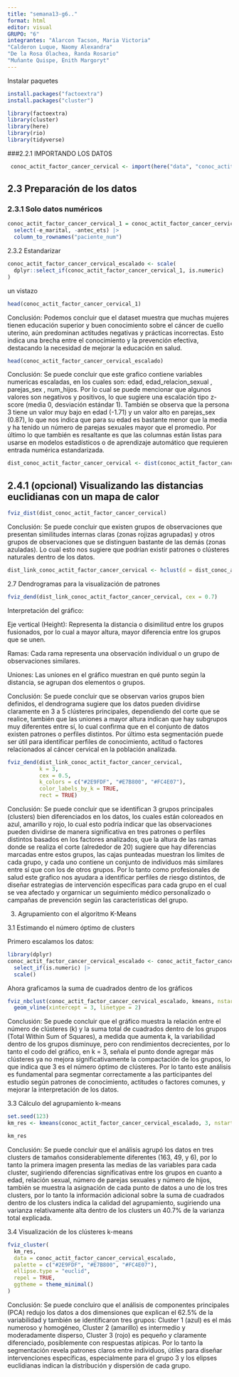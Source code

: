 ```yaml
---
title: "semana13-g6.."
format: html
editor: visual
GRUPO: "6"
integrantes: "Alarcon Tacson, Maria Victoria"
"Calderon Luque, Naomy Alexandra"
"De la Rosa Olachea, Randa Rosario"
"Muñante Quispe, Enith Margoryt"
---
```


Instalar paquetes

```r
install.packages("factoextra")
install.packages("cluster")
```

```r
library(factoextra)
library(cluster)
library(here)
library(rio)
library(tidyverse)
```

###2.2.1 IMPORTANDO LOS DATOS

```r
 conoc_actit_factor_cancer_cervical <- import(here("data", "conoc_actit_factor_cancer_cervical.csv"))
```
## 2.3 Preparación de los datos

### 2.3.1 Solo datos numéricos
```r
conoc_actit_factor_cancer_cervical_1 = conoc_actit_factor_cancer_cervical |> 
  select(-e_marital, -antec_ets) |> 
  column_to_rownames("paciente_num")
```


2.3.2 Estandarizar
```r
conoc_actit_factor_cancer_cervical_escalado <- scale(
  dplyr::select_if(conoc_actit_factor_cancer_cervical_1, is.numeric)
)
```
un vistazo
```r
head(conoc_actit_factor_cancer_cervical_1)
```

Conclusión: Podemos concluir que el dataset muestra que muchas mujeres tienen educación superior y buen conocimiento sobre el cáncer de cuello uterino, aún predominan actitudes negativas y prácticas incorrectas. Esto indica una brecha entre el conocimiento y la prevención efectiva, destacando la necesidad de mejorar la educación en salud.
```r
head(conoc_actit_factor_cancer_cervical_escalado)
```
Conclusión: Se puede concluir que este grafico contiene variables numericas escaladas, en los cuales son: edad, edad_relacion_sexual , parejas_sex , num_hijos. Por lo cual se puede mencionar que algunos valores son negativos y positivos, lo que sugiere una escalación tipo z-score (media 0, desviación estándar 1). También se observa que la persona 3 tiene un valor muy bajo en edad (-1.71) y un valor alto en parejas_sex (0.87), lo que nos indica que para su edad es bastante menor que la media y ha tenido un número de parejas sexuales mayor que el promedio. Por último lo que también es resaltante es que las columnas están listas para usarse en modelos estadísticos o de aprendizaje automático que requieren entrada numérica estandarizada.

```r
dist_conoc_actit_factor_cancer_cervical <- dist(conoc_actit_factor_cancer_cervical_escalado, method = "euclidean")
```

## 2.4.1 (opcional) Visualizando las distancias euclidianas con un mapa de calor
```r
fviz_dist(dist_conoc_actit_factor_cancer_cervical)
```
Conclusión: Se puede concluir que existen grupos de observaciones que presentan similitudes internas claras (zonas rojizas agrupadas) y otros grupos de observaciones que se distinguen bastante de las demás (zonas azuladas). Lo cual esto nos sugiere que podrían existir patrones o clústeres naturales dentro de los datos.

```r
dist_link_conoc_actit_factor_cancer_cervical <- hclust(d = dist_conoc_actit_factor_cancer_cervical, method = "ward.D2")
```

2.7 Dendrogramas para la visualización de patrones

```r
fviz_dend(dist_link_conoc_actit_factor_cancer_cervical, cex = 0.7)
```

Interpretación del gráfico:

Eje vertical (Height): Representa la distancia o disimilitud entre los grupos fusionados, por lo cual a mayor altura, mayor diferencia entre los grupos que se unen.

Ramas: Cada rama representa una observación individual o un grupo de observaciones similares.

Uniones: Las uniones en el gráfico muestran en qué punto según la distancia, se agrupan dos elementos o grupos.

Conclusión: Se puede concluir que se observan varios grupos bien definidos, el dendrograma sugiere que los datos pueden dividirse claramente en 3 a 5 clústeres principales, dependiendo del corte que se realice, también que las uniones a mayor altura indican que hay subgrupos muy diferentes entre sí, lo cual confirma que en el conjunto de datos existen patrones o perfiles distintos. Por último esta segmentación puede ser útil para identificar perfiles de conocimiento, actitud o factores relacionados al cáncer cervical en la población analizada.

```r
fviz_dend(dist_link_conoc_actit_factor_cancer_cervical, 
          k = 3,
          cex = 0.5,
          k_colors = c("#2E9FDF", "#E7B800", "#FC4E07"),
          color_labels_by_k = TRUE, 
          rect = TRUE)
```


Conclusión: Se puede concluir que se identifican 3 grupos principales (clusters) bien diferenciados en los datos, los cuales están coloreados en azul, amarillo y rojo, lo cual esto podría indicar que las observaciones pueden dividirse de manera significativa en tres patrones o perfiles distintos basados en los factores analizados, que la altura de las ramas donde se realiza el corte (alrededor de 20) sugiere que hay diferencias marcadas entre estos grupos, las cajas punteadas muestran los límites de cada grupo, y cada uno contiene un conjunto de individuos más similares entre sí que con los de otros grupos. Por lo tanto como profesionales de salud este grafico nos ayudara a identificar perfiles de riesgo distintos, de diseñar estrategias de intervención específicas para cada grupo en el cual se vea afectado y orgarnicar un seguimiento médico personalizado o campañas de prevención según las características del grupo.

3. Agrupamiento con el algoritmo K-Means

3.1 Estimando el número óptimo de clusters

Primero escalamos los datos:

```r
library(dplyr)
conoc_actit_factor_cancer_cervical_escalado <- conoc_actit_factor_cancer_cervical_1 |>
  select_if(is.numeric) |>
  scale()
```



Ahora graficamos la suma de cuadrados dentro de los gráficos

```r
fviz_nbclust(conoc_actit_factor_cancer_cervical_escalado, kmeans, nstart = 25, method = "wss") + 
  geom_vline(xintercept = 3, linetype = 2)
```


Conclusión: Se puede concluir que el gráfico muestra la relación entre el número de clústeres (k) y la suma total de cuadrados dentro de los grupos (Total Within Sum of Squares), a medida que aumenta k, la variabilidad dentro de los grupos disminuye, pero con rendimientos decrecientes, por lo tanto el codo del gráfico, en k = 3, señala el punto donde agregar más clústeres ya no mejora significativamente la compactación de los grupos, lo que indica que 3 es el número óptimo de clústeres. Por lo tanto este análisis es fundamental para segmentar correctamente a las participantes del estudio según patrones de conocimiento, actitudes o factores comunes, y mejorar la interpretación de los datos.

3.3 Cálculo del agrupamiento k-means
```r
set.seed(123)
km_res <- kmeans(conoc_actit_factor_cancer_cervical_escalado, 3, nstart = 25)
```

```r
km_res
```


Conclusión: Se puede concluir que el análisis agrupó los datos en tres clusters de tamaños considerablemente diferentes (163, 49, y 6), por lo tanto la primera imagen presenta las medias de las variables para cada cluster, sugiriendo diferencias significativas entre los grupos en cuanto a edad, relación sexual, número de parejas sexuales y número de hijos, también se muestra la asignación de cada punto de datos a uno de los tres clusters, por lo tanto la información adicional sobre la suma de cuadrados dentro de los clusters indica la calidad del agrupamiento, sugiriendo una varianza relativamente alta dentro de los clusters un 40.7% de la varianza total explicada.

3.4 Visualización de los clústeres k-means
```r
fviz_cluster(
  km_res,
  data = conoc_actit_factor_cancer_cervical_escalado,
  palette = c("#2E9FDF", "#E7B800", "#FC4E07"),
  ellipse.type = "euclid",
  repel = TRUE,
  ggtheme = theme_minimal()
)
```


Conclusión: Se puede concluiro que el análisis de componentes principales (PCA) redujo los datos a dos dimensiones que explican el 62.5% de la variabilidad y también se identificaron tres grupos: Cluster 1 (azul) es el más numeroso y homogéneo, Cluster 2 (amarillo) es intermedio y moderadamente disperso, Cluster 3 (rojo) es pequeño y claramente diferenciado, posiblemente con respuestas atípicas. Por lo tanto la segmentación revela patrones claros entre individuos, útiles para diseñar intervenciones específicas, especialmente para el grupo 3 y los elipses euclidianas indican la distribución y dispersión de cada grupo.

